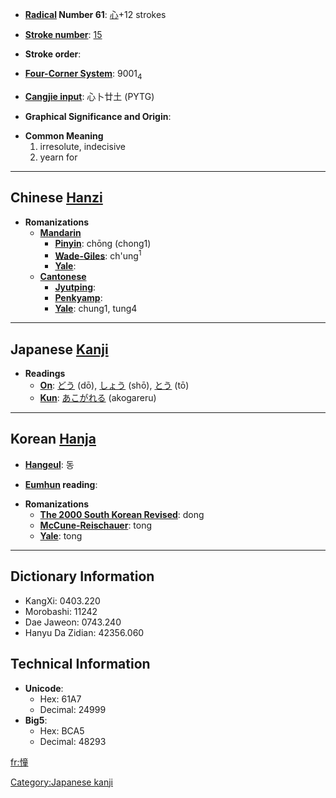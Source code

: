 * '''[[Wiktionary:Chinese radical index| Radical]] Number 61''': [[Wiktionary:Chinese radical index 心|心]]+12 strokes

* '''[[Wiktionary:Chinese total strokes index|Stroke number]]''': [[Wiktionary:Chinese total strokes index 15|15]]

* '''Stroke order''': 

* '''[[Wiktionary:Chinese four corner index|Four-Corner System]]''': 9001<sub>4</sub>

* '''[[Wiktionary:Chinese Cangjie index|Cangjie input]]''': 心卜廿土 (PYTG)

* '''Graphical Significance and Origin''': 

* '''Common Meaning'''
*#irresolute, indecisive
*# yearn for


----

== Chinese [[Hanzi]] ==

* '''Romanizations'''
** '''[[Mandarin]]'''
*** '''[[Pinyin]]''': chōng (chong1)
*** '''[[Wade-Giles]]''': ch'ung<sup>1</sup>
*** '''[[Yale]]''': 
** '''[[Cantonese]]'''
*** '''[[Jyutping]]''':
*** '''[[Penkyamp]]''': 
*** '''[[Yale]]''': chung1, tung4


----

== Japanese [[Kanji]] ==

* '''Readings'''
** '''[[On]]''': [[どう]] (dō), [[しょう]] (shō), [[とう]] (tō)
** '''[[Kun]]''': [[あこがれる]] (akogareru)
 

----

== Korean [[Hanja]] ==

* '''[[Hangeul]]''': 동

* '''[[Eumhun]] reading''': 

* '''Romanizations'''
** '''[[The 2000 South Korean Revised Romanization|The 2000 South Korean Revised]]''': dong
** '''[[McCune-Reischauer]]''': tong
** '''[[Yale]]''': tong

----

== Dictionary Information ==

* KangXi: 0403.220
* Morobashi: 11242
* Dae Jaweon: 0743.240
* Hanyu Da Zidian: 42356.060

== Technical Information ==

* '''Unicode''':
** Hex: 61A7
** Decimal: 24999
* '''Big5''':
** Hex: BCA5
** Decimal: 48293

[[Category:Japanese kanji]]

[[fr:憧]]